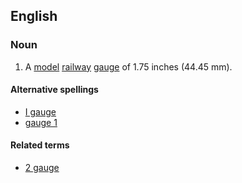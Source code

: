 ==English==
===Noun===
{{wikipedia}}
{{en-noun|sg=[[1]] [[gauge]]|-}}
#A [[model]] [[railway]] [[gauge]] of 1.75 inches (44.45 mm). 

====Alternative spellings====
*[[I gauge]]
*[[gauge 1]]

====Related terms====
*[[2 gauge]]